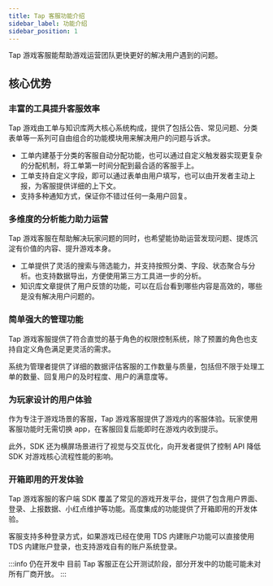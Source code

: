 ```yaml
---
title: Tap 客服功能介绍
sidebar_label: 功能介绍
sidebar_position: 1
---
```


Tap 游戏客服能帮助游戏运营团队更快更好的解决用户遇到的问题。

## 核心优势

### 丰富的工具提升客服效率

Tap 游戏由工单与知识库两大核心系统构成，提供了包括公告、常见问题、分类表单等一系列可自由组合的功能模块用来解决用户的问题与诉求。

- 工单内建基于分类的客服自动分配功能，也可以通过自定义触发器实现更复杂的分配机制，将工单第一时间分配到最合适的客服手上。
- 工单支持自定义字段，即可以通过表单由用户填写，也可以由开发者主动上报，为客服提供详细的上下文。
- 支持多种通知方式，保证你不错过任何一条用户回复。

### 多维度的分析能力助力运营

Tap 游戏客服在帮助解决玩家问题的同时，也希望能协助运营发现问题、提炼沉淀有价值的内容、提升游戏本身。

- 工单提供了灵活的搜索与筛选能力，并支持按照分类、字段、状态聚合与分析。也支持数据导出，方便使用第三方工具进一步的分析。
- 知识库文章提供了用户反馈的功能，可以在后台看到哪些内容是高效的，哪些是没有解决用户问题的。

### 简单强大的管理功能

Tap 游戏客服提供了符合直觉的基于角色的权限控制系统，除了预置的角色也支持自定义角色满足更灵活的需求。

系统为管理者提供了详细的数据评估客服的工作数量与质量，包括但不限于处理工单的数量、回复用户的及时程度、用户的满意度等。

### 为玩家设计的用户体验

作为专注于游戏场景的客服，Tap 游戏客服提供了游戏内的客服体验。玩家使用客服功能时无需切换 app，在客服回复后能即时在游戏内收到提示。

此外，SDK 还为横屏场景进行了视觉与交互优化，向开发者提供了控制 API 降低 SDK 对游戏核心流程性能的影响。

### 开箱即用的开发体验

Tap 游戏客服的客户端 SDK 覆盖了常见的游戏开发平台，提供了包含用户界面、登录、上报数据、小红点维护等功能。高度集成的功能提供了开箱即用的开发体验。

客服支持多种登录方式，如果游戏已经在使用 TDS 内建账户功能可以直接使用 TDS 内建账户登录，也支持游戏自有的账户系统登录。

:::info 仍在开发中
目前 Tap 客服正在公开测试阶段，部分开发中的功能可能未对所有厂商开放。
:::
